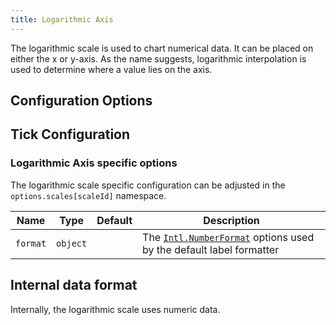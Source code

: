 ```yaml
---
title: Logarithmic Axis
---
```



The logarithmic scale is used to chart numerical data. It can be placed on either the x or y-axis. As the name suggests, logarithmic interpolation is used to determine where a value lies on the axis.

## Configuration Options

<CommonCartesian />
<CommonAll />

## Tick Configuration

### Logarithmic Axis specific options
The logarithmic scale specific configuration can be adjusted in the `options.scales[scaleId]` namespace.

| Name | Type | Default | Description
| ---- | ---- | ------- | -----------
| `format` | `object` | | The [`Intl.NumberFormat`](https://developer.mozilla.org/en-US/docs/Web/JavaScript/Reference/Global_Objects/Intl/NumberFormat) options used by the default label formatter

<CommonTicks />
<CommonTicksAll />

## Internal data format

Internally, the logarithmic scale uses numeric data.

